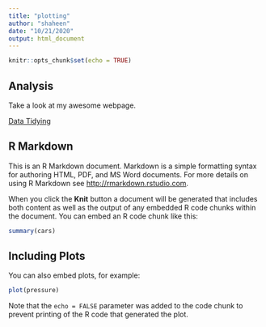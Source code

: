 ```yaml
---
title: "plotting"
author: "shaheen"
date: "10/21/2020"
output: html_document
---
```


```r
knitr::opts_chunk$set(echo = TRUE)
```
## Analysis
Take a look at my awesome webpage.

[Data Tidying](tidy_lesson.html)


## R Markdown

This is an R Markdown document. Markdown is a simple formatting syntax for authoring HTML, PDF, and MS Word documents. For more details on using R Markdown see <http://rmarkdown.rstudio.com>.

When you click the **Knit** button a document will be generated that includes both content as well as the output of any embedded R code chunks within the document. You can embed an R code chunk like this:

```r
summary(cars)
```

## Including Plots

You can also embed plots, for example:

```r
plot(pressure)
```

Note that the `echo = FALSE` parameter was added to the code chunk to prevent printing of the R code that generated the plot.
